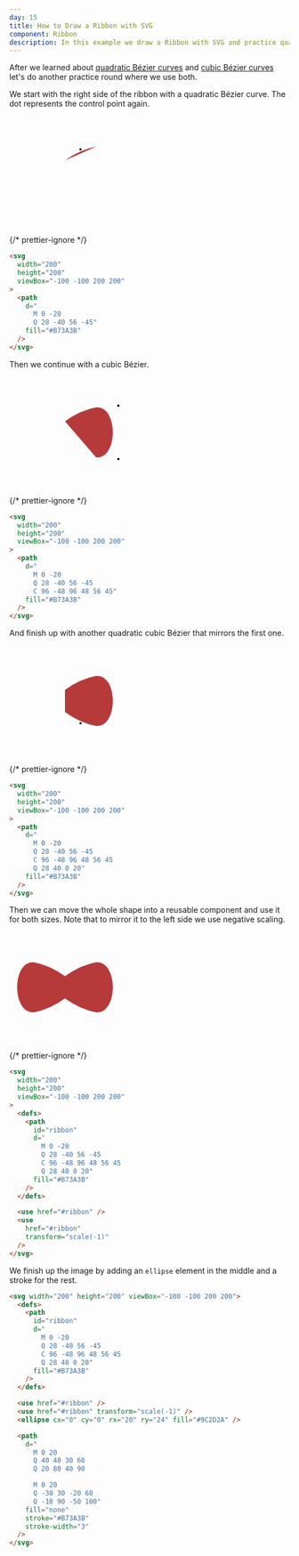 ```yaml
---
day: 15
title: How to Draw a Ribbon with SVG
component: Ribbon
description: In this example we draw a Ribbon with SVG and practice quadratic and cubic bézier curves.
---
```



After we learned about [quadratic Bézier curves](/svg/quadratic-bezier) and [cubic Bézier curves](/svg/cubic-bezier) let's do another practice round where we use both.

We start with the right side of the ribbon with a quadratic Bézier curve. The dot represents the control point again.

<Example>

  <svg width="200" height="200" viewBox="-100 -100 200 200">
    <path
      d="
        M 0 -20
        Q 28 -40 56 -45"
      fill="#B73A3B"
    />
    <circle 
      cx="28"
      cy="-40"
      r="2" 
    />
  </svg>

{/* prettier-ignore */}
```html
<svg 
  width="200"
  height="200"
  viewBox="-100 -100 200 200"
>
  <path
    d="
      M 0 -20
      Q 28 -40 56 -45"
    fill="#B73A3B"
  />
</svg>
```

</Example>

Then we continue with a cubic Bézier.

<Example>

  <svg width="200" height="200" viewBox="-100 -100 200 200">
    <path
      d="
        M 0 -20
        Q 28 -40 56 -45
        C 96 -48 96 48 56 45"
      fill="#B73A3B"
    />
    <circle 
      cx="96"
      cy="-48"
      r="2" 
    />
    <circle 
      cx="96"
      cy="48"
      r="2" 
    />
  </svg>

{/* prettier-ignore */}
```html
<svg 
  width="200"
  height="200"
  viewBox="-100 -100 200 200"
>
  <path
    d="
      M 0 -20
      Q 28 -40 56 -45
      C 96 -48 96 48 56 45"
    fill="#B73A3B"
  />
</svg>
```

</Example>

And finish up with another quadratic cubic Bézier that mirrors the first one.

<Example>

  <svg width="200" height="200" viewBox="-100 -100 200 200">
    <path
      d="
        M 0 -20
        Q 28 -40 56 -45
        C 96 -48 96 48 56 45
        Q 28 40 0 20"
      fill="#B73A3B"
    />
    <circle 
      cx="28"
      cy="40"
      r="2" 
    />
  </svg>

{/* prettier-ignore */}
```html
<svg 
  width="200"
  height="200"
  viewBox="-100 -100 200 200"
>
  <path
    d="
      M 0 -20
      Q 28 -40 56 -45
      C 96 -48 96 48 56 45
      Q 28 40 0 20"
    fill="#B73A3B"
  />
</svg>
```

</Example>

Then we can move the whole shape into a reusable component and use it for both sizes. Note that to mirror it to the left side we use negative scaling.

<Example>

  <svg width="200" height="200" viewBox="-100 -100 200 200">
    <defs>
      <path
        id="ribbon"
        d="
          M 0 -20
          Q 28 -40 56 -45
          C 96 -48 96 48 56 45
          Q 28 40 0 20"
        fill="#B73A3B"
      />
    </defs>
    <use href="#ribbon" />
    <use 
      href="#ribbon"
      transform="scale(-1)" 
    />
  </svg>

{/* prettier-ignore */}
```html
<svg 
  width="200"
  height="200"
  viewBox="-100 -100 200 200"
>
  <defs>
    <path
      id="ribbon"
      d="
        M 0 -20
        Q 28 -40 56 -45
        C 96 -48 96 48 56 45
        Q 28 40 0 20"
      fill="#B73A3B"
    />
  </defs>

  <use href="#ribbon" />
  <use 
    href="#ribbon"
    transform="scale(-1)" 
  />
</svg>
```

</Example>

We finish up the image by adding an `ellipse` element in the middle and a stroke for the rest.

<div class="code-flex">

```html
<svg width="200" height="200" viewBox="-100 -100 200 200">
  <defs>
    <path
      id="ribbon"
      d="
        M 0 -20
        Q 28 -40 56 -45
        C 96 -48 96 48 56 45
        Q 28 40 0 20"
      fill="#B73A3B"
    />
  </defs>

  <use href="#ribbon" />
  <use href="#ribbon" transform="scale(-1)" />
  <ellipse cx="0" cy="0" rx="20" ry="24" fill="#9C2D2A" />

  <path
    d="
      M 0 20
      Q 40 40 30 60
      Q 20 80 40 90

      M 0 20
      Q -30 30 -20 60
      Q -10 90 -50 100"
    fill="none"
    stroke="#B73A3B"
    stroke-width="3"
  />
</svg>
```

</div>
